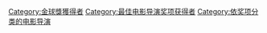 [[Category:金球獎獲得者|Category:金球獎獲得者]]
[[Category:最佳电影导演奖项获得者‎|Category:最佳电影导演奖项获得者‎]]
[[Category:依奖项分类的电影导演|Category:依奖项分类的电影导演]]